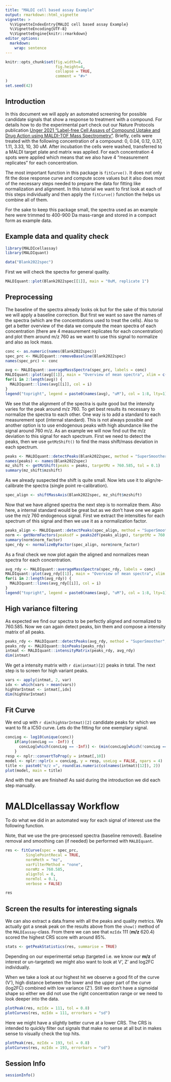 ```yaml
---
title: "MALDI cell based assay Example"
output: rmarkdown::html_vignette
vignette: >
  %\VignetteIndexEntry{MALDI cell based assay Example}
  %\VignetteEncoding{UTF-8}
  %\VignetteEngine{knitr::rmarkdown}
editor_options: 
  markdown: 
    wrap: sentence
---
```


```r
knitr::opts_chunk$set(fig.width=8, 
                      fig.height=4,
                      collapse = TRUE,
                      comment = "#>"
)
set.seed(42)
```

## Introduction

In this document we will apply an automated screening for possible candidate signals that show a response to treatment with a compound.
For details how to do the experimental part check out our Nature Protocols publication [Unger 2021 "Label-free Cell Assays of Compound Uptake and Drug Action using MALDI-TOF Mass Spectrometry"](https://doi.org/10.1038/s41596-021-00624-z).
Briefly, cells were treated with the following concentration of a compound: 0, 0.04, 0.12, 0.37, 1.11, 3.33, 10, 30 uM.
After incubation the cells were washed, transferred to a MALDI target plate and matrix was applied.
For each concentration 4 spots were applied which means that we also have 4 "measurement replicates" for each concentration.

The most important function in this package is `fitCurve()`.
It does not only fit the dose response curve and compute score values but it also does most of the necessary steps needed to prepare the data for fitting like normalization and alignment.
In this tutorial we want to first look at each of this steps individually and then apply the `fitCurve()` function the helps us combine all of them.

For the sake to keep this package small, the spectra used as an example here were trimmed to 400-900 Da mass-range and stored in a compact form as example data.

## Example data and quality check

```r
library(MALDIcellassay)
library(MALDIquant)
```

```r
data("Blank2022spec")
```

First we will check the spectra for general quality.

```r
MALDIquant::plot(Blank2022spec[[1]], main = "0uM, replicate 1")
```

## Preprocessing

The baseline of the spectra already looks ok but for the sake of this tutorial we will apply a baseline correction.
But first we want so save the names of the spectra (which are the concentrations used to treat the cells).
Also to get a better overview of the data we compute the mean spectra of each concentration (there are 4 measurement replicates for each concentration) and plot them around m/z 760 as we want to use this signal to normalize and also as lock mass.

```r
conc <- as.numeric(names(Blank2022spec))
spec_prc <- MALDIquant::removeBaseline(Blank2022spec)
names(spec_prc) <- conc

avg <- MALDIquant::averageMassSpectra(spec_prc, labels = conc)
MALDIquant::plot(avg[[1]], main = "Overview of mean spectra", xlim = c(755, 765))
for(i in 2:length(avg)) {
  MALDIquant::lines(avg[[i]], col = i)
}
legend("topright", legend = paste0(names(avg), "uM"), col = 1:8, lty=1)
```

We see that the alignment of the spectra is quite good but the intensity varies for the peak around m/z 760.
To get best results its necessary to normalize the spectra to each other.
One way is to add a standard to each measurement spot (internal standard).
This is not always possible and another option is to use endogenous peaks with high abundance like the signal around 760 m/z.
As an example we will now find out the m/z deviation to this signal for each spectrum.
First we need to detect the peaks, then we use `getMzShift()` to find the mass shift/mass deviation in each spectrum.

```r
peaks <- MALDIquant::detectPeaks(Blank2022spec, method = "SuperSmoother", SNR = 5)
names(peaks) <- names(Blank2022spec)
mz_shift <- getMzShift(peaks = peaks, targetMz = 760.585, tol = 0.1)
summary(mz_shift$mzshift)

```

As we already suspected the shift is quite small.
Now lets use it to align/re-calibrate the spectra (single point re-calibration).

```r
spec_align <- shiftMassAxis(Blank2022spec, mz_shift$mzshift)

```

Now that we have aligned spectra the next step is to normalize them.
Also here, a internal standard would be great but as we don't have one we again use the m/z 760 endogenous signal.
First we extract the intensities for each spectrum of this signal and then we use it as a normalization factor.

```r
peaks_align <- MALDIquant::detectPeaks(spec_align, method = "SuperSmoother", SNR = 3)
norm <- getNormFactors(peaksdf = peaks2df(peaks_align), targetMz = 760.585, tol = 0.1)
summary(norm$norm_factor)
spec_rdy <- normalizeByFactor(spec_align, norm$norm_factor)

```

As a final check we now plot again the aligned and normalizes mean spectra for each concentration.

```r
avg_rdy <- MALDIquant::averageMassSpectra(spec_rdy, labels = conc)
MALDIquant::plot(avg_rdy[[1]], main = "Overview of mean spectra", xlim = c(755, 765))
for(i in 2:length(avg_rdy)) {
  MALDIquant::lines(avg_rdy[[i]], col = i)
}
legend("topright", legend = paste0(names(avg), "uM"), col = 1:8, lty=1)
```

## High variance filtering

As expected we find our spectra to be perfectly aligned and normalized to 760.585.
Now we can again detect peaks, bin them and compose a intensity matrix of all peaks.

```r
peaks_rdy <- MALDIquant::detectPeaks(avg_rdy, method = "SuperSmoother", SNR = 3)
peaks_rdy <- MALDIquant::binPeaks(peaks_rdy)
intmat <- MALDIquant::intensityMatrix(peaks_rdy, avg_rdy)
dim(intmat)
```

We get a intensity matrix with `r dim(intmat)[2]` peaks in total.
The next step is to screen for high variant peaks.

```r
vars <- apply(intmat, 2, var)
idx <- which(vars > mean(vars))
highVarIntmat <- intmat[,idx]
dim(highVarIntmat)
```

## Fit Curve

We end up with `r dim(highVarIntmat)[2]` candidate peaks for which we want to fit a IC50 curve.
Lets do the fitting for one exemplary signal.

```r
concLog <- log10(unique(conc))
    if(any(concLog == -Inf)) {
      concLog[which(concLog == -Inf)] <- (min(concLog[which(!concLog == -Inf)])-1)
    }
resp <- nplr::convertToProp(y = intmat[,10])
model <- nplr::nplr(x = concLog, y = resp, useLog = FALSE, npars = 4)
title <- paste0("m/z =", round(as.numeric(colnames(intmat)[12]), 2))
plot(model, main = title)
```

And with that we are finished!
As said during the introduction we did each step manually.

# MALDIcellassay Workflow

To do what we did in an automated way for each signal of interest use the following function.

Note, that we use the pre-processed spectra (baseline removed).
Baseline removal and smoothing can (if needed) be performed with `MALDIquant`.

```r
res <- fitCurve(spec = spec_prc,
         SinglePointRecal = TRUE, 
         normMeth = "mz",
         varFilterMethod = "none",
         normMz = 760.585, 
         alignTol = 0, 
         normTol = 0.1, 
         verbose = FALSE)

res
```

## Screen the results for interesting signals

We can also extract a data.frame with all the peaks and quality metrics.
We actually got a sneak peak on the results above from the `show()` method of the `MALDIassay`-class.
From there we can see that `mzIdx` 111 (**m/z** 620.4) scored the highest CRS score with around 85%.

```r
stats <- getPeakStatistics(res, summarise = TRUE) 
```

Depending on our experimental setup (targeted i.e. we know our **m/z** of interest or un-targeted) we might also want to look at V', Z' and log2FC individually.

When we take a look at our highest hit we observe a good fit of the curve (V'), high distance between the lower and the upper part of the curve (log2FC) combined with low variance (Z').
Still we don't have a sigmoidal shape so either we did not use the right concentration range or we need to look deeper into the data.

```r
plotPeak(res, mzIdx = 111, tol = 0.8)
plotCurves(res, mzIdx = 111, errorbars = "sd")
```

Here we might have a slightly better curve at a lower CRS.
The CRS is intended to quickly filter out signals that make no sense at all but in makes sense to visually check the top hits.

```r
plotPeak(res, mzIdx = 193, tol = 0.8)
plotCurves(res, mzIdx = 193, errorbars = "sd")
```

## Session Info

```r
sessionInfo()
```
